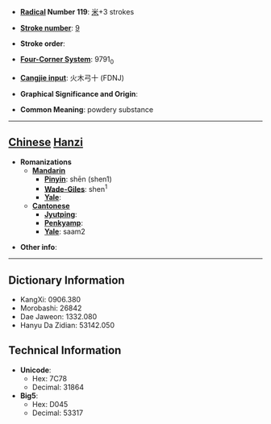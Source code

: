 * '''[[Wiktionary:Chinese radical index| Radical]] Number 119''': [[Wiktionary:Chinese radical index 米|米]]+3 strokes

* '''[[Wiktionary:Chinese total strokes index|Stroke number]]''': [[Wiktionary:Chinese total strokes index 9|9]]

* '''Stroke order''': 

* '''[[Wiktionary:Chinese four corner index|Four-Corner System]]''': 9791<sub>0</sub>

* '''[[Wiktionary:Chinese Cangjie index|Cangjie input]]''': 火木弓十 (FDNJ)

* '''Graphical Significance and Origin''': 

* '''Common Meaning''': powdery substance

----

== [[Chinese]] [[Hanzi]] ==

* '''Romanizations'''
** '''[[Mandarin]]'''
*** '''[[Pinyin]]''': shēn (shen1)
*** '''[[Wade-Giles]]''': shen<sup>1</sup>
*** '''[[Yale]]''': 
** '''[[Cantonese]]'''
*** '''[[Jyutping]]''':
*** '''[[Penkyamp]]''': 
*** '''[[Yale]]''': saam2

* '''Other info''': 

----

== Dictionary Information ==

* KangXi: 0906.380
* Morobashi: 26842
* Dae Jaweon: 1332.080
* Hanyu Da Zidian: 53142.050

== Technical Information ==

* '''Unicode''':
** Hex: 7C78
** Decimal: 31864
* '''Big5''':
** Hex: D045
** Decimal: 53317